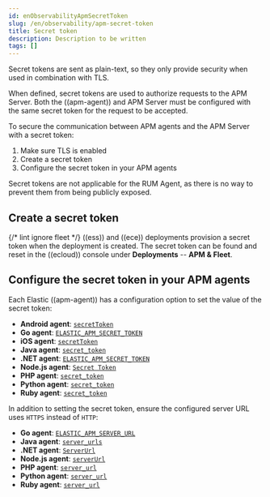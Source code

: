 ```yaml
---
id: enObservabilityApmSecretToken
slug: /en/observability/apm-secret-token
title: Secret token
description: Description to be written
tags: []
---
```



<div id="apm-secret-token"></div>

<DocCallOut title="Important" color="warning">
Secret tokens are sent as plain-text,
so they only provide security when used in combination with <DocLink id="enObservabilityApmAgentTls">TLS</DocLink>.
</DocCallOut>

When defined, secret tokens are used to authorize requests to the APM Server.
Both the ((apm-agent)) and APM Server must be configured with the same secret token for the request to be accepted.

To secure the communication between APM agents and the APM Server with a secret token:

1. Make sure <DocLink id="enObservabilityApmAgentTls">TLS</DocLink> is enabled
1. <DocLink id="enObservabilityApmSecretToken" section="create-a-secret-token">Create a secret token</DocLink>
1. <DocLink id="enObservabilityApmSecretToken" section="configure-the-secret-token-in-your-apm-agents">Configure the secret token in your APM agents</DocLink>

<DocCallOut title="Note">
Secret tokens are not applicable for the RUM Agent,
as there is no way to prevent them from being publicly exposed.
</DocCallOut>

<div id="apm-create-secret-token"></div>

## Create a secret token

{/* lint ignore fleet */}
<DocCallOut title="Note">
((ess)) and ((ece)) deployments provision a secret token when the deployment is created.
The secret token can be found and reset in the ((ecloud)) console under **Deployments** -- **APM & Fleet**.
</DocCallOut>

<SecretTokenWidget />

<div id="apm-configure-secret-token"></div>

## Configure the secret token in your APM agents

Each Elastic ((apm-agent)) has a configuration option to set the value of the secret token:

* **Android agent**: [`secretToken`](((apm-android-ref))/configuration.html)
* **Go agent**: [`ELASTIC_APM_SECRET_TOKEN`](((apm-go-ref))/configuration.html#config-secret-token)
* **iOS agent**: [`secretToken`](((apm-ios-ref-v))/configuration.html#secretToken)
* **Java agent**: [`secret_token`](((apm-java-ref))/config-reporter.html#config-secret-token)
* **.NET agent**: [`ELASTIC_APM_SECRET_TOKEN`](((apm-dotnet-ref))/config-reporter.html#config-secret-token)
* **Node.js agent**: [`Secret Token`](((apm-node-ref))/configuration.html#secret-token)
* **PHP agent**: [`secret_token`](((apm-php-ref-v))/configuration-reference.html#config-secret-token)
* **Python agent**: [`secret_token`](((apm-py-ref))/configuration.html#config-secret-token)
* **Ruby agent**: [`secret_token`](((apm-ruby-ref))/configuration.html#config-secret-token)

In addition to setting the secret token, ensure the configured server URL uses `HTTPS` instead of `HTTP`:

* **Go agent**: [`ELASTIC_APM_SERVER_URL`](((apm-go-ref))/configuration.html#config-server-url)
* **Java agent**: [`server_urls`](((apm-java-ref))/config-reporter.html#config-server-urls)
* **.NET agent**: [`ServerUrl`](((apm-dotnet-ref))/config-reporter.html#config-server-url)
* **Node.js agent**: [`serverUrl`](((apm-node-ref))/configuration.html#server-url)
* **PHP agent**: [`server_url`](((apm-php-ref-v))/configuration-reference.html#config-server-url)
* **Python agent**: [`server_url`](((apm-py-ref))/)
* **Ruby agent**: [`server_url`](((apm-ruby-ref))/configuration.html#config-server-url)

